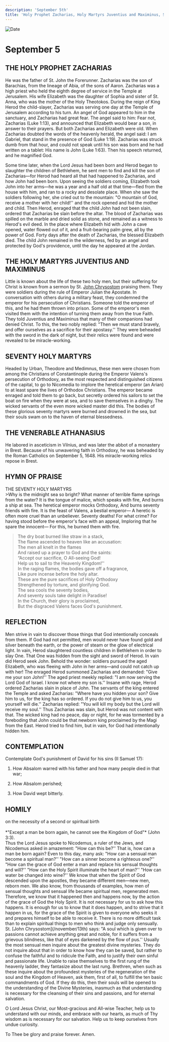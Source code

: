 ```yaml
---
description: 'September 5th'
title: 'Holy Prophet Zacharias, Holy Martyrs Juventius and Maximinus, Seventy Holy Martyrs, Venerable Athanasius'
---
```


<CustomPaginator />
<RunningHead />

<Image src="/title-imprint.png" height={68} width={50} alt="Date" className="title-imprint"/>

# <div id="date">September <Image className="four-dot" src="/four-dot.png" height={15} width={15} alt="" />5</div>

## THE HOLY PROPHET ZACHARIAS

He was the father of St. John the Forerunner. Zacharias was the son of Barachias, from the lineage of Abia, of the sons of Aaron. Zacharias was a high priest who held the eighth degree of service in the Temple at Jerusalem. His wife Elizabeth was the daughter of Sophia and sister of St. Anna, who was the mother of the Holy Theotokos. During the reign of King Herod the child-slayer, Zacharias was serving one day at the Temple of Jerusalem according to his turn. An angel of God appeared to him in the sanctuary, and Zacharias had great fear. The angel said to him: Fear not, Zacharias (Luke 1:13), and announced that Elizabeth would bear a son, in answer to their prayers. But both Zacharias and Elizabeth were old. When Zacharias doubted the words of the heavenly herald, the angel said: I am Gabriel, that stand in the presence of God (Luke 1:19). Zacharias was struck dumb from that hour, and could not speak until his son was born and he had written on a tablet: His name is John (Luke 1:63). Then his speech returned, and he magnified God.

Some time later, when the Lord Jesus had been born and Herod began to slaughter the children of Bethlehem, he sent men to find and kill the son of Zacharias—for Herod had heard all that had happened to Zacharias, and how John had been born. Upon seeing the soldiers coming, Elizabeth took John into her arms—he was a year and a half old at that time—fled from the house with him, and ran to a rocky and desolate place. When she saw the soldiers following her, she cried out to the mountain: "O mountain of God, receive a mother with her child!'' and the rock opened and hid the mother and child. Then Herod, enraged that the child John had not been slain, ordered that Zacharias be slain before the altar. The blood of Zacharias was spilled on the marble and dried solid as stone, and remained as a witness to Herod's evil deed. In the place where Elizabeth hid with John a cave opened, water flowed out of it, and a fruit-bearing palm grew, all by the power of God. Forty days after the death of Zacharias, the blessed Elizabeth died. The child John remained in the wilderness, fed by an angel and protected by God's providence, until the day he appeared at the Jordan.

## THE HOLY MARTYRS JUVENTIUS AND MAXIMINUS

Little is known about the life of these two holy men, but their suffering for Christ is known from a sermon by St. [John Chrysostom](/november/13th) praising them. They were soldiers during the rule of Emperor Julian the Apostate. In conversation with others during a military feast, they condemned the emperor for his persecution of Christians. Someone told the emperor of this, and he had them thrown into prison. Some of the emperor's men visited them with the intention of turning them away from the true Faith. They told Juventius and Maximinus that many of their companions had denied Christ. To this, the two nobly replied: "Then we must stand bravely, and offer ourselves as a sacrifice for their apostasy.'' They were beheaded with the sword in the dark of night, but their relics were found and were revealed to be miracle-working.

## SEVENTY HOLY MARTYRS

Headed by Urban, Theodore and Medimnus, these men were chosen from among the Christians of Constantinople during the Emperor Valens's persecution of Orthodoxy, as the most respected and distinguished citizens of the capital, to go to Nicomedia to implore the heretical emperor (an Arian) to at least spare the lives of Orthodox Christians. The emperor became enraged and told them to go back, but secretly ordered his sailors to set the boat on fire when they were at sea, and to save themselves in a dinghy. The wicked servants of the even more wicked master did this. The bodies of these glorious seventy martyrs were burned and drowned in the sea, but their souls swam on to the haven of eternal blessedness.

## THE VENERABLE ATHANASIUS

He labored in asceticism in Vilnius, and was later the abbot of a monastery in Brest. Because of his unwavering faith in Orthodoxy, he was beheaded by the Roman Catholics on September 5, 1648. His miracle-working relics repose in Brest.


## HYMN OF PRAISE
<div style={{textAlign:'center', color:'crimson', fontWeight:'bold'}}>
THE SEVENTY HOLY MARTYRS
</div>
>Why is the midnight sea so bright?  
What manner of terrible flame springs from the water?  
It is the tongue of malice, which speaks with fire,  
And burns a ship at sea.  
The heretical emperor mocks Orthodoxy,  
And burns seventy friends with fire.  
It is the feast of Valens, a bestial emperor—  
A heretic is often more cruel than an unbeliever.  
Seventy deaths! For what crime?  
For having stood before the emperor's face with an appeal,  
Imploring that he spare the innocent—  
For this, he burned them with fire.  

>The dry boat burned like straw in a stack,  
The flame ascended to heaven like an accusation:  
The men all knelt in the flames  
And raised up a prayer to God and the saints:  
“Accept our sacrifice, O All-seeing God!  
Help us to sail to the Heavenly Kingdom!''  
In the raging flames, the bodies gave off a fragrance,  
Like pure incense before the holy altar.  
These are the pure sacrifices of Holy Orthodoxy  
Strengthened by torture, and glorifying God.  
The sea cools the seventy bodies,  
And seventy souls take delight in Paradise!  
In the Church, their glory is proclaimed,  
But the disgraced Valens faces God's punishment.  


## REFLECTION
Men strive in vain to discover those things that God intentionally conceals from them. If God had not permitted, men would never have found gold and silver beneath the earth, or the power of steam or the glow of electrical light. In vain, Herod slaughtered countless children in Bethlehem in order to slay One. That One was hidden from the sight and sword of Herod. In vain did Herod seek John. Behold the wonder: soldiers pursued the aged Elizabeth, who was fleeing with John in her arms—and could not catch up with her! The enraged Herod summoned Zacharias and demanded: "Give me your son John!'' The aged priest meekly replied: "I am now serving the Lord God of Israel. I know not where my son is.'' Insane with rage, Herod ordered Zacharias slain in place of John. The servants of the king entered the Temple and asked Zacharias: "Where have you hidden your son? Give him to us, for the king has so ordered. If you do not give him to us, you yourself will die.'' Zacharias replied: "You will kill my body but the Lord will receive my soul.'' Thus Zacharias was slain, but Herod was not content with that. The wicked king had no peace, day or night, for he was tormented by a foreboding that John could be that newborn king proclaimed by the Magi from the East. Herod tried to find him, but in vain, for God had intentionally hidden him.


## CONTEMPLATION

Contemplate God's punishment of David for his sins (II Samuel 17):

1. How Absalom warred with his father and how many people died in that war;

2. How Absalom perished;

3. How David wept bitterly.


## HOMILY
<div style={{textAlign:'center', color:'crimson', fontWeight:'bold'}}>
on the necessity of a second or spiritual birth
</div>
<br />
<div style={{textAlign:'right'}}>
*"Except a man be born again, he cannot see the Kingdom of God"* (John 3:3).
</div>
Thus the Lord Jesus spoke to Nicodemus, a ruler of the Jews, and Nicodemus asked in amazement: "How can this be?'' That is, how can a man be born again? Even to this day, many ask: "How can a sensual man become a spiritual man?'' "How can a sinner become a righteous one?'' "How can the grace of God enter a man and replace his sensual thoughts and will?'' "How can the Holy Spirit illuminate the heart of man?'' "How can water be changed into wine?'' We know that when the Spirit of God descended upon the apostles, they became different men—new men, reborn men. We also know, from thousands of examples, how men of sensual thoughts and sensual life became spiritual men, regenerated men. Therefore, we know that it happened then and happens now, by the action of the grace of God the Holy Spirit. It is not necessary for us to ask how this happens. It is enough for us to know that it does happen, and to strive that it happen in us, for the grace of the Spirit is given to everyone who seeks it and prepares himself to be able to receive it. There is no more difficult task than to explain spiritual things to men who think and judge only sensually. St. [John Chrysostom](/november/13th) says: "A soul which is given over to passions cannot achieve anything great and noble, for it suffers from a grievous blindness, like that of eyes darkened by the flow of pus.'' Usually the most sensual men inquire about the greatest divine mysteries. They do not inquire about that in order to know how they can be saved, but rather to confuse the faithful and to ridicule the Faith, and to justify their own sinful and passionate life. Unable to raise themselves to the first rung of the heavenly ladder, they fantasize about the last rung. Brethren, when such as these inquire about the profoundest mysteries of the regeneration of the soul and the Kingdom of Heaven, ask them, first of all, to fulfill the ten basic commandments of God. If they do this, then their souls will be opened to the understanding of the Divine Mysteries, inasmuch as that understanding is necessary for the cleansing of their sins and passions, and for eternal salvation.

O Lord Jesus Christ, our Most-gracious and All-wise Teacher, help us to understand with our minds, and embrace with our hearts, as much of Thy wisdom as is necessary for our salvation. Help us to keep ourselves from undue curiosity.

To Thee be glory and praise forever. Amen.